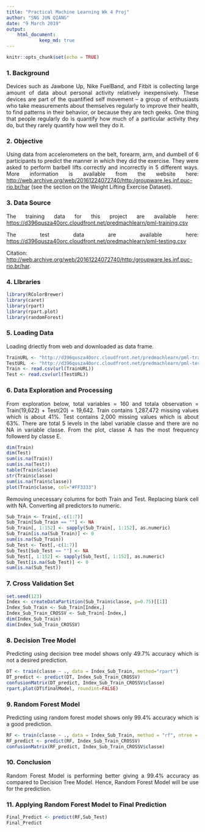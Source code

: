 ---
title: "Practical Machine Learning Wk 4 Proj"
author: "SNG JUN QIANG"
date: "9 March 2019"
output:
    html_document:
            keep_md: true
---

<style>
body {
text-align: justify}
</style>

```{r setup, include=FALSE}
knitr::opts_chunk$set(echo = TRUE)
```

### 1. Background

Devices such as Jawbone Up, Nike FuelBand, and Fitbit is collecting large amount of data about personal activity relatively inexpensively. These devices are part of the quantified self movement – a group of enthusiasts who take measurements about themselves regularly to improve their health, to find patterns in their behavior, or because they are tech geeks. One thing that people regularly do is quantify how much of a particular activity they do, but they rarely quantify how well they do it.

### 2. Objective

Using data from accelerometers on the belt, forearm, arm, and dumbell of 6 participants to predict the manner in which they did the exercise. They were asked to perform barbell lifts correctly and incorrectly in 5 different ways. More information is available from the website here: [http://web.archive.org/web/20161224072740/http:/groupware.les.inf.puc-rio.br/har](http://web.archive.org/web/20161224072740/http:/groupware.les.inf.puc-rio.br/har) (see the section on the Weight Lifting Exercise Dataset).

### 3. Data Source

The training data for this project are available here: [https://d396qusza40orc.cloudfront.net/predmachlearn/pml-training.csv](https://d396qusza40orc.cloudfront.net/predmachlearn/pml-training.csv) 

The test data are available here:
[https://d396qusza40orc.cloudfront.net/predmachlearn/pml-testing.csv](https://d396qusza40orc.cloudfront.net/predmachlearn/pml-testing.csv) 

Citation: [http://web.archive.org/web/20161224072740/http:/groupware.les.inf.puc-rio.br/har](http://web.archive.org/web/20161224072740/http:/groupware.les.inf.puc-rio.br/har). 

### 4. LIbraries
```{r, echo=TRUE}
library(RColorBrewer)
library(caret)
library(rpart)
library(rpart.plot)
library(randomForest)
```

### 5. Loading Data

Loading driectly from web and downloaded as data frame.
```{r, echo=TRUE}
TrainURL <- "http://d396qusza40orc.cloudfront.net/predmachlearn/pml-training.csv"
TestURL  <- "http://d396qusza40orc.cloudfront.net/predmachlearn/pml-testing.csv"
Train <- read.csv(url(TrainURL))
Test <- read.csv(url(TestURL))
```

### 6. Data Exploration and Processing

From exploration below, total variables = 160 and totala observation = Train(19,622) + Test(20) = 19,642.
Train contains 1,287,472 missing values which is about 41%. Test contains 2,000 missing values which is about 63%. There are total 5 levels in the label variable classe and there are no NA in variable classe. From the plot, classe A has the most frequency followerd by classe E.

```{r, echo=TRUE}
dim(Train)
dim(Test)
sum(is.na(Train))
sum(is.na(Test))
table(Train$classe)
str(Train$classe)
sum(is.na(Train$classe))
plot(Train$classe, col="#FF3333")
```

Removing unecessary columns for both Train and Test. Replacing blank cell with NA. Converting all predictors to numeric.

```{r, echo=TRUE}
Sub_Train <- Train[,-c(1:7)]
Sub_Train[Sub_Train == ""] <- NA
Sub_Train[, 1:152] <- sapply(Sub_Train[, 1:152], as.numeric)
Sub_Train[is.na(Sub_Train)] <- 0
sum(is.na(Sub_Train))
Sub_Test <- Test[,-c(1:7)]
Sub_Test[Sub_Test == ""] <- NA
Sub_Test[, 1:152] <- sapply(Sub_Test[, 1:152], as.numeric)
Sub_Test[is.na(Sub_Test)] <- 0
sum(is.na(Sub_Test))
```

### 7. Cross Validation Set

```{r, echo=TRUE}
set.seed(123)
Index <- createDataPartition(Sub_Train$classe, p=0.75)[[1]]
Index_Sub_Train <- Sub_Train[Index,]
Index_Sub_Train_CROSSV <- Sub_Train[-Index,]
dim(Index_Sub_Train)
dim(Index_Sub_Train_CROSSV)
```

### 8. Decision Tree Model

Predicting using decision tree model shows only 49.7% accuracy which is not a desired prediction.

```{r, echo=TRUE}
DT <- train(classe ~ ., data = Index_Sub_Train, method="rpart")
DT_predict <- predict(DT, Index_Sub_Train_CROSSV)
confusionMatrix(DT_predict, Index_Sub_Train_CROSSV$classe)
rpart.plot(DT$finalModel, roundint=FALSE)
```

### 9. Random Forest Model

Predicting using random forest model shows only 99.4% accuracy which is a good prediction.

```{r, echo=TRUE}
RF <- train(classe ~ ., data = Index_Sub_Train, method = "rf", ntree = 100)
RF_predict <- predict(RF, Index_Sub_Train_CROSSV)
confusionMatrix(RF_predict, Index_Sub_Train_CROSSV$classe)
```

### 10. Conclusion

Random Forest Model is performing better giving a 99.4% accuracy as compared to Decision Tree Model. Hence, Random Forest Model will be use for the prediction.

### 11. Applying Random Forest Model to Final Prediction

```{r, echo=TRUE}
Final_Predict <- predict(RF,Sub_Test)
Final_Predict
```